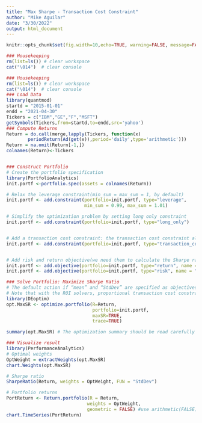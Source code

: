 ```yaml
---
title: "Max Sharpe - Transaction Cost Constraint"
author: "Mike Aguilar"
date: "3/30/2022"
output: html_document
---
```





```r
knitr::opts_chunk$set(fig.width=10,echo=TRUE, warning=FALSE, message=FALSE, class.output="scroll-200")
```


```r
### Housekeeping
rm(list=ls()) # clear workspace
cat("\014")  # clear console

### Housekeeping
rm(list=ls()) # clear workspace
cat("\014")  # clear console
### Load Data
library(quantmod)
startd = "2015-01-01"
endd = "2021-04-30"
Tickers = c("IBM","GE","F","MSFT")
getSymbols(Tickers,from=startd,to=endd,src='yahoo')
### Compute Returns
Return = do.call(merge,lapply(Tickers, function(x) 
        periodReturn(Ad(get(x)),period='daily',type='arithmetic')))
Return = na.omit(Return[-1,])
colnames(Return)<-Tickers


### Construct Portfolio
# Create the portfolio specification
library(PortfolioAnalytics)
init.portf <-portfolio.spec(assets = colnames(Return))

# Relax the leverage constraint(min_sum = max_sum = 1, by default)
init.portf <- add.constraint(portfolio=init.portf, type="leverage", 
                             min_sum = 0.99, max_sum = 1.01)

# Simplify the optimization problem by setting long only constraint
init.portf <- add.constraint(portfolio=init.portf, type="long_only")


# Add a transaction cost constraint: the transaction cost constraint allows the user to specify proportional transaction costs. Transaction costs are supported as a penalty for the global numeric solvers. Here we add the transaction cost constraint with the proportional transaction cost value of 0.1%
init.portf <- add.constraint(portfolio=init.portf, type="transaction_cost", ptc=0.001)


# Add risk and return objective(we need them to calculate the Sharpe ratio)
init.portf <- add.objective(portfolio=init.portf, type="return", name = "mean")
init.portf <- add.objective(portfolio=init.portf, type="risk", name = "StdDev")

### Solve Portfolio: Maximize Sharpe Ratio
# The default action if “mean” and “StdDev” are specified as objectives with optimize_method="ROI" is to maximize quadratic utility. 
# Note that with the ROI solvers, proportional transaction cost constraint is currently only supported for the global minimum variance and quadratic utility problems with ROI quadprog plugin
library(DEoptim)
opt.MaxSR <- optimize.portfolio(R=Return, 
                                portfolio=init.portf, 
                                maxSR=TRUE,
                                trace=TRUE)

summary(opt.MaxSR) # The optimization summary should be read carefully since not every constraint is guaranteed to be satisfied

### Visualize result
library(PerformanceAnalytics)
# Optimal weights
OptWeight = extractWeights(opt.MaxSR)
chart.Weights(opt.MaxSR)

# Sharpe ratio
SharpeRatio(Return, weights = OptWeight, FUN = "StdDev")

# Portfolio returns
PortReturn <- Return.portfolio(R = Return, 
                              weights = OptWeight, 
                              geometric = FALSE) #use arithmetic(FALSE) to aggregate returns
chart.TimeSeries(PortReturn)
```



